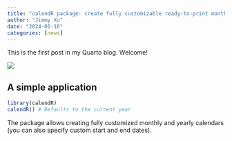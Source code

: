 ```yaml
---
title: "calendR package: create fully customizable ready-to-print monthly and yearly calendars in R"
author: "Jimmy Xu"
date: "2024-01-16"
categories: [news]
---
```


This is the first post in my Quarto blog. Welcome!

![](thumbnail.jpg)

## A simple application

```r
library(calendR)
calendR() # Defaults to the current year
```

The package allows creating fully customized monthly and yearly calendars (you can also specify custom start and end dates). 